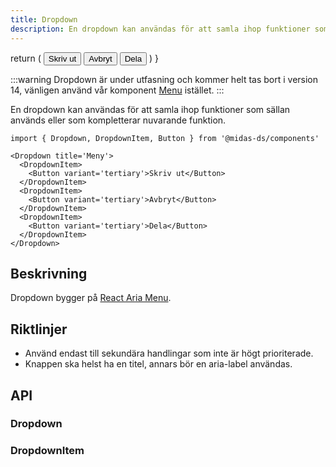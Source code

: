 ```yaml
---
title: Dropdown
description: En dropdown kan användas för att samla ihop funktioner som sällan används eller som kompletterar nuvarande funktion.
---
```



  return (
    <Dropdown title='Meny'>
      <DropdownItem>
        <Button variant='tertiary'>Skriv ut</Button>
      </DropdownItem>
      <DropdownItem>
        <Button variant='tertiary'>Avbryt</Button>
      </DropdownItem>
      <DropdownItem>
        <Button variant='tertiary'>Dela</Button>
      </DropdownItem>
    </Dropdown>
  )
}

<ComponentHeader
  name='Dropdown'
  friendlyName='Meny, menylist, kontextmeny'
  overrideHeadlessLink='https://react-spectrum.adobe.com/react-aria/Menu.html'
/>

:::warning
Dropdown är under utfasning och kommer helt tas bort i version 14, vänligen använd vår komponent [Menu](/components/menu) istället.
:::

En dropdown kan användas för att samla ihop funktioner som sällan används eller som kompletterar nuvarande funktion.

```tsx
import { Dropdown, DropdownItem, Button } from '@midas-ds/components'
```

```tsx
<Dropdown title='Meny'>
  <DropdownItem>
    <Button variant='tertiary'>Skriv ut</Button>
  </DropdownItem>
  <DropdownItem>
    <Button variant='tertiary'>Avbryt</Button>
  </DropdownItem>
  <DropdownItem>
    <Button variant='tertiary'>Dela</Button>
  </DropdownItem>
</Dropdown>
```

<div
  className='card'
  style={{ display: 'block' }}
>
  <Example />
</div>

## Beskrivning

Dropdown bygger på [React Aria Menu](https://react-spectrum.adobe.com/react-aria/Menu.html).

## Riktlinjer

- Använd endast till sekundära handlingar som inte är högt prioriterade.
- Knappen ska helst ha en titel, annars bör en aria-label användas.

## API

### Dropdown

<PropTable name='Dropdown' />

### DropdownItem

<PropTable
  name='DropdownItem'
  defaultOpen={false}
/>
